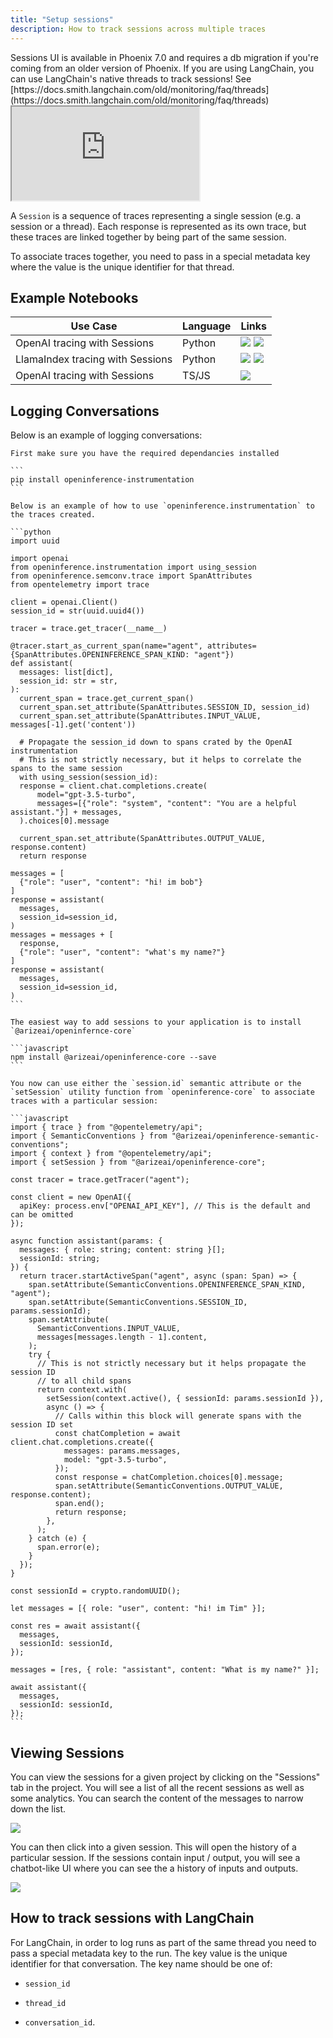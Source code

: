 ```yaml
---
title: "Setup sessions"
description: How to track sessions across multiple traces
---
```


<Check>
Sessions UI is available in Phoenix 7.0 and requires a db migration if you're coming from an older version of Phoenix.

</Check>

<Info>
If you are using LangChain, you can use LangChain's native threads to track sessions! See [https://docs.smith.langchain.com/old/monitoring/faq/threads](https://docs.smith.langchain.com/old/monitoring/faq/threads)

</Info>

<Frame caption="Evals in the Phoenix UI">
  <iframe src="https://cdn.iframe.ly/NJZJ9td" allowFullScreen width={1000} height={400} allow="encrypted-media *;"></iframe>
</Frame>

A `Session` is a sequence of traces representing a single session (e.g. a session or a thread). Each response is represented as its own trace, but these traces are linked together by being part of the same session.

To associate traces together, you need to pass in a special metadata key where the value is the unique identifier for that thread.

## Example Notebooks


| Use Case                         | Language | Links                                                                                                                                                                                                                                                                                                                                                                                                                  |
| -------------------------------- | -------- | ---------------------------------------------------------------------------------------------------------------------------------------------------------------------------------------------------------------------------------------------------------------------------------------------------------------------------------------------------------------------------------------------------------------------- |
| OpenAI tracing with Sessions     | Python   | [<img src="https://storage.googleapis.com/arize-phoenix-assets/assets/images/phoenix-docs-images/213b0a4a-v1.svg"/>](https://colab.research.google.com/github/Arize-ai/phoenix/blob/main/tutorials/tracing/openai_sessions_tutorial.ipynb) [<img src="https://storage.googleapis.com/arize-phoenix-assets/assets/images/phoenix-docs-images/a1e76274-v1.svg"/>](https://github.com/Arize-ai/phoenix/blob/main/tutorials/tracing/openai_sessions_tutorial.ipynb)                  |
| LlamaIndex tracing with Sessions | Python   | [<img src="https://storage.googleapis.com/arize-phoenix-assets/assets/images/phoenix-docs-images/213b0a4a-v1.svg" />](https://github.com/Arize-ai/phoenix/blob/main/tutorials/tracing/openai_sessions_tutorial.ipynb) [<img src="https://storage.googleapis.com/arize-phoenix-assets/assets/images/phoenix-docs-images/a1e76274-v1.svg" />](https://colab.research.google.com/github/Arize-ai/phoenix/blob/main/tutorials/tracing/project_sessions_llama_index_query_engine.ipynb) |
| OpenAI tracing with Sessions     | TS/JS    | [<img src="https://storage.googleapis.com/arize-phoenix-assets/assets/images/phoenix-docs-images/a1e76274-v1.svg" />](https://github.com/Arize-ai/phoenix/blob/main/js/examples/notebooks/tracing_openai_sessions_tutorial.ipynb)                                                                                                                                                                                                                    |


## Logging Conversations

Below is an example of logging conversations:

<Tabs>

  <Tab title="Python">

    First make sure you have the required dependancies installed

    ```
    pip install openinference-instrumentation
    ```

    Below is an example of how to use `openinference.instrumentation` to the traces created.

    ```python
    import uuid

    import openai
    from openinference.instrumentation import using_session
    from openinference.semconv.trace import SpanAttributes
    from opentelemetry import trace

    client = openai.Client()
    session_id = str(uuid.uuid4())

    tracer = trace.get_tracer(__name__)

    @tracer.start_as_current_span(name="agent", attributes={SpanAttributes.OPENINFERENCE_SPAN_KIND: "agent"})
    def assistant(
      messages: list[dict],
      session_id: str = str,
    ):
      current_span = trace.get_current_span()
      current_span.set_attribute(SpanAttributes.SESSION_ID, session_id)
      current_span.set_attribute(SpanAttributes.INPUT_VALUE, messages[-1].get('content'))

      # Propagate the session_id down to spans crated by the OpenAI instrumentation
      # This is not strictly necessary, but it helps to correlate the spans to the same session
      with using_session(session_id):
      response = client.chat.completions.create(
          model="gpt-3.5-turbo",
          messages=[{"role": "system", "content": "You are a helpful assistant."}] + messages,
      ).choices[0].message

      current_span.set_attribute(SpanAttributes.OUTPUT_VALUE, response.content)
      return response

    messages = [
      {"role": "user", "content": "hi! im bob"}
    ]
    response = assistant(
      messages,
      session_id=session_id,
    )
    messages = messages + [
      response,
      {"role": "user", "content": "what's my name?"}
    ]
    response = assistant(
      messages,
      session_id=session_id,
    )
    ```

  </Tab> 

  <Tab title="TypeScript">

    The easiest way to add sessions to your application is to install `@arizeai/openinfernce-core`

    ```javascript
    npm install @arizeai/openinference-core --save
    ```

    You now can use either the `session.id` semantic attribute or the `setSession` utility function from `openinference-core` to associate traces with a particular session:

    ```javascript
    import { trace } from "@opentelemetry/api";
    import { SemanticConventions } from "@arizeai/openinference-semantic-conventions";
    import { context } from "@opentelemetry/api";
    import { setSession } from "@arizeai/openinference-core";

    const tracer = trace.getTracer("agent");

    const client = new OpenAI({
      apiKey: process.env["OPENAI_API_KEY"], // This is the default and can be omitted
    });

    async function assistant(params: {
      messages: { role: string; content: string }[];
      sessionId: string;
    }) {
      return tracer.startActiveSpan("agent", async (span: Span) => {
        span.setAttribute(SemanticConventions.OPENINFERENCE_SPAN_KIND, "agent");
        span.setAttribute(SemanticConventions.SESSION_ID, params.sessionId);
        span.setAttribute(
          SemanticConventions.INPUT_VALUE,
          messages[messages.length - 1].content,
        );
        try {
          // This is not strictly necessary but it helps propagate the session ID
          // to all child spans
          return context.with(
            setSession(context.active(), { sessionId: params.sessionId }),
            async () => {
              // Calls within this block will generate spans with the session ID set
              const chatCompletion = await client.chat.completions.create({
                messages: params.messages,
                model: "gpt-3.5-turbo",
              });
              const response = chatCompletion.choices[0].message;
              span.setAttribute(SemanticConventions.OUTPUT_VALUE, response.content);
              span.end();
              return response;
            },
          );
        } catch (e) {
          span.error(e);
        }
      });
    }

    const sessionId = crypto.randomUUID();

    let messages = [{ role: "user", content: "hi! im Tim" }];

    const res = await assistant({
      messages,
      sessionId: sessionId,
    });

    messages = [res, { role: "assistant", content: "What is my name?" }];

    await assistant({
      messages,
      sessionId: sessionId,
    });
    ```
    
  </Tab>

</Tabs>

## Viewing Sessions

You can view the sessions for a given project by clicking on the "Sessions" tab in the project. You will see a list of all the recent sessions as well as some analytics. You can search the content of the messages to narrow down the list.

<Frame caption="View all the sessions under a project">
  <img src="https://storage.googleapis.com/arize-phoenix-assets/assets/images/phoenix-docs-images/ca93711f-image.jpeg" />
</Frame>

You can then click into a given session. This will open the history of a particular session. If the sessions contain input / output, you will see a chatbot-like UI where you can see the a history of inputs and outputs.

<Frame caption="Session details view">
  <img src="https://storage.googleapis.com/arize-phoenix-assets/assets/images/phoenix-docs-images/8afa6160-image.jpeg" />
</Frame>

## How to track sessions with LangChain

For LangChain, in order to log runs as part of the same thread you need to pass a special metadata key to the run. The key value is the unique identifier for that conversation. The key name should be one of:

* `session_id`

* `thread_id`

* `conversation_id`.



